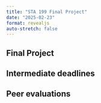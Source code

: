 ```yaml
---
title: "STA 199 Final Project"
date: "2025-02-23"
format: revealjs
auto-stretch: false
---
```


## Final Project


## Intermediate deadlines

## Peer evaluations